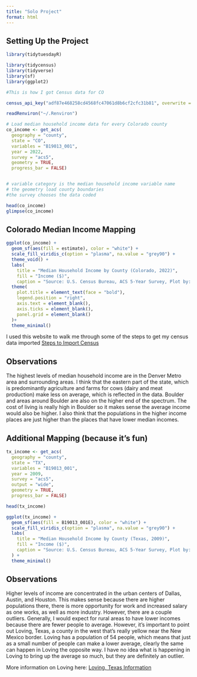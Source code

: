 ```yaml
---
title: "Solo Project"
format: html
---
```


## Setting Up the Project

```r
library(tidytuesdayR)
```

```r
library(tidycensus)
library(tidyverse)
library(sf)
library(ggplot2)
```

```r

#This is how I got Census data for CO

census_api_key("adf87e468258cd4568fc47061d8b6cf2cfc31b81", overwrite = TRUE, install = TRUE)

```
```r
readRenviron("~/.Renviron") 
```


```r
# Load median household income data for every Colorado county
co_income <- get_acs(
  geography = "county",
  state = "CO",
  variables = "B19013_001",
  year = 2022,
  survey = "acs5",
  geometry = TRUE, 
  progress_bar = FALSE)


# variable category is the median household income variable name
# the geometry load county boundaries
#the survey chooses the data coded

head(co_income)
glimpse(co_income)
```

## Colorado Median Income Mapping

```r
ggplot(co_income) +
  geom_sf(aes(fill = estimate), color = "white") +
  scale_fill_viridis_c(option = "plasma", na.value = "grey90") +
  theme_void() +
  labs(
    title = "Median Household Income by County (Colorado, 2022)",
    fill = "Income ($)",
    caption = "Source: U.S. Census Bureau, ACS 5-Year Survey, Plot by: Rachel Kelly, 4/11/25") +
  theme(
    plot.title = element_text(face = "bold"),
    legend.position = "right",
    axis.text = element_blank(),
    axis.ticks = element_blank(),
    panel.grid = element_blank()
  )+
  theme_minimal()
```


I used this website to walk me through some of the steps to get my census data imported
[Steps to Import Census](https://carolinademography.cpc.unc.edu/2022/05/16/story-recipe-how-to-obtain-census-data-using-r-tidycensus/)

## Observations

The highest levels of median household income are in the Denver Metro area and surrounding areas. I think that the eastern part of the state, which is predominantly agriculture and farms for cows (dairy and meat production) make less on average, which is reflected in the data. Boulder and areas around Boulder are also on the higher end of the spectrum. The cost of living is really high in Boulder so it makes sense the average income would also be higher. I also think that the populations in the higher income places are just higher than the places that have lower median incomes. 


## Additional Mapping (because it's fun)

```r
tx_income <- get_acs(
  geography = "county",
  state = "TX",
  variables = "B19013_001", 
  year = 2009,
  survey = "acs5",
  output = "wide",
  geometry = TRUE, 
  progress_bar = FALSE)

head(tx_income)
```

```r
ggplot(tx_income) +
  geom_sf(aes(fill = B19013_001E), color = "white") +
  scale_fill_viridis_c(option = "plasma", na.value = "grey90") +
  labs(
    title = "Median Household Income by County (Texas, 2009)",
    fill = "Income ($)", 
    caption = "Source: U.S. Census Bureau, ACS 5-Year Survey, Plot by: Rachel Kelly, 4/11/25"
  ) +
  theme_minimal()
```

## Observations

Higher levels of income are concentrated in the urban centers of Dallas, Austin, and Houston. This makes sense because there are higher populations there, there is more opportunity for work and increased salary as one works, as well as more industry. However, there are a couple outliers. Generally, I would expect for rural areas to have lower incomes because there are fewer people to average. However, it's important to point out Loving, Texas, a county in the west that's really yellow near the New Mexico border. Loving has a population of 54 people, which means that just as a small number of people can make a lower average, clearly the same can happen in Loving the opposite way. I have no idea what is happening in Loving to bring up the average so much, but they are definitely an outlier. 

More information on Loving here: 
[Loving, Texas Information](https://datausa.io/profile/geo/loving-county-tx ) 

